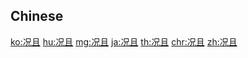 {{also|況且}}
==Chinese==
{{zh-see|況且}}

[[ko:况且]]
[[hu:况且]]
[[mg:况且]]
[[ja:况且]]
[[th:况且]]
[[chr:况且]]
[[zh:况且]]